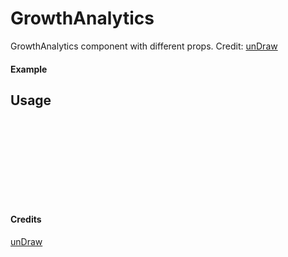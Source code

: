 
<Meta of={GrowthAnalytics} title="unDraw/GrowthAnalytics" />

# GrowthAnalytics

GrowthAnalytics component with different props.
Credit: [unDraw](https://undraw.co/illustrations)

#### Example

<Canvas of={GrowthAnalytics.Primary} />

## Usage

```ts
import { GrowthAnalytics } from "yadl-ui";

const Example = () => {
  return (
      <GrowthAnalytics />
  );
};

export default Example;
```

#### Credits
[unDraw](https://undraw.co/illustrations)
